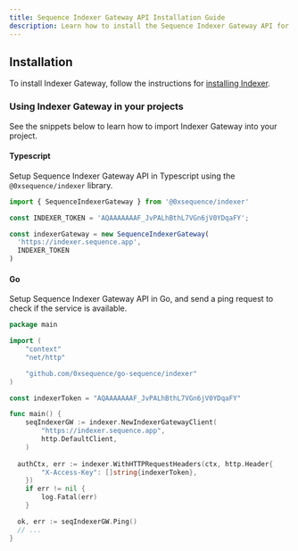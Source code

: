 ```yaml
---
title: Sequence Indexer Gateway API Installation Guide
description: Learn how to install the Sequence Indexer Gateway API for querying blockchain token and NFT data across all networks. Get your API access key from Sequence Builder. Integration is simple with HTTP RPC endpoints for Webapps, Games, and backends.
---
```


## Installation

To install Indexer Gateway, follow the instructions for [installing Indexer](/api-references/indexer/installation).

### Using Indexer Gateway in your projects

See the snippets below to learn how to import Indexer Gateway into your
project.

#### Typescript

Setup Sequence Indexer Gateway API in Typescript using the
`@0xsequence/indexer` library.

```ts [Typescript]
import { SequenceIndexerGateway } from '@0xsequence/indexer'

const INDEXER_TOKEN = 'AQAAAAAAAF_JvPALhBthL7VGn6jV0YDqaFY';

const indexerGateway = new SequenceIndexerGateway(
  'https://indexer.sequence.app',
  INDEXER_TOKEN
)
```

#### Go

Setup Sequence Indexer Gateway API in Go, and send a ping request to check if
the service is available.

```go [Go]
package main

import (
	"context"
	"net/http"

	"github.com/0xsequence/go-sequence/indexer"
)

const indexerToken = "AQAAAAAAAF_JvPALhBthL7VGn6jV0YDqaFY"

func main() {
	seqIndexerGW := indexer.NewIndexerGatewayClient(
		"https://indexer.sequence.app",
		http.DefaultClient,
	)
	
  authCtx, err := indexer.WithHTTPRequestHeaders(ctx, http.Header{
		"X-Access-Key": []string{indexerToken},
	})
	if err != nil {
		log.Fatal(err)
	}

  ok, err := seqIndexerGW.Ping()
  // ...
}
```
